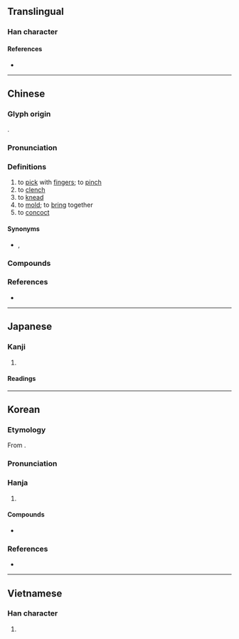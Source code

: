 {{also|揑}}
{{character info}}
==Translingual==

===Han character===
{{Han char|rn=64|rad=手|as=07|sn=10|four=56014|canj=QAG,QHXG,QHXM|ids=⿰扌圼}}

====References====
* {{Han ref|kx=0434.010|dkj=12149|dj=0783.080|hdz=31881.070|uh=634F|ud=25423|bh=AEBA|bd=44730}}

----

==Chinese==
{{zh-forms}}

===Glyph origin===
{{Han etym}}
{{Han compound|手|alt1=扌|涅|ls=psc|c1=s|t1=hand|c2=p|abb2=y}}.

===Pronunciation===
{{zh-pron
|m=niē
|ma=Zh-nie.ogg
|m-s=nia2
|dg=не1
|c=nip6
|c-t=
|g=
|h=pfs=
|j=
|mb=niĕ
|md=
|mn=ml:lia̍t/ni̍h/liap/twv:lia̍p
|mn_note=lia̍t - literary; ni̍h - vernacular; liap/lia̍p - vernacular (俗)
|mn-t=niab4/noih4/nuêh4
|mn-t_note=niab4 - literary; noih4/nuêh4 - vernacular
|w=
|x=
|mc=y
|oc=y
|cat=v
}}

===Definitions===
{{zh-hanzi}}

# to [[pick]] with [[finger]]s; to [[pinch]]
# to [[clench]]
# to [[knead]]
# to [[mold]]; to [[bring]] together
# to [[concoct]]

====Synonyms====
* {{sense|to pinch}} {{q|Teochew}} {{zh-l|捘}}, {{q|Hokkien}} {{zh-l|捻}}

===Compounds===
{{zh-der|假捏|信口捏膿|忸捏|吹起捏塌|捏怪排科|捏腳捏手|排捏|捏訣|捏麵人|捏錯兒|捏酸|擠手捏腳|打捏|捏坏|捏詞|捏手捏腳|捏把汗|捏神捏鬼|捏著鼻子|揣歪捏怪|東扭西捏|捏造|捏舌|扭捏|扭扭捏捏|捏胎鬼|捏舌頭|捏弄|拿捏|捏鼻|憑空捏造|捏合|捏塑|捏膿|捏怪|捏積|捏報|誑捏|紐捏|鬼捏青|編捏|捏白}}

===References===
* {{R:yue:Hanzi}}

{{zh-cat|Intermediate}}

----

==Japanese==

===Kanji===
{{ja-kanji|grade=|rs=手07}}

# {{rfdef|ja|sort=手07}}

====Readings====
{{ja-readings
|goon=ねつ
|kanon=でつ
|on=ねち
|kun=こ-ねる
}}

----

==Korean==

===Etymology===
From {{der|ko|ltc|-}} {{ltc-l|捏}}. 

{{collapse|
* {{hanja-dongguk|녀ᇙ〮|nyélq}}
* {{hanja-hunmong|녈〮|nyél|雜語|alt=揑}}
|Historical readings
|bg=#FFFFFF}}

===Pronunciation===
{{ko-hanja-pron|날|na̠ɭ}}

===Hanja===
{{ko-hanja-search}}
{{ko-hanja|꾸미다|꾸밀|날}}

# {{hanja form of|날|[[knead]]}}

====Compounds====
{{der-top3|Compounds}}
* {{ko-l|날조|捏造}}
{{der-bottom}}

===References===
* {{R:hanjadoc|3990}}

----

==Vietnamese==

===Han character===
{{vi-readings|reading=nát, nạt, nhét, niết|rs=手07}}

# {{rfdef|vi|sort=手07}}